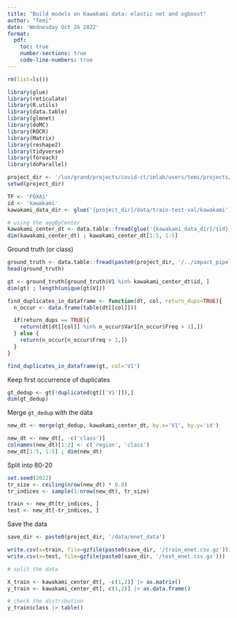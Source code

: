 ```yaml
---
title: "Build models on Kawakami data: elastic net and xgboost"
author: "Temi"
date: 'Wednesday Oct 26 2022'
format: 
  pdf: 
    toc: true
    number-sections: true
    code-line-numbers: true
---
```


```r
rm(list=ls())

library(glue)
library(reticulate)
library(R.utils)
library(data.table)
library(glmnet)
library(doMC)
library(ROCR)
library(Matrix)
library(reshape2)
library(tidyverse)
library(foreach)
library(doParallel)

```

```r
project_dir <- '/lus/grand/projects/covid-ct/imlab/users/temi/projects/TFXcan/modeling_pipeline'
setwd(project_dir)

TF <- 'FOXA1'
id <- 'kawakami'
kawakami_data_dir <- glue('{project_dir}/data/train-test-val/kawakami')
```

```r
# using the aggByCenter 
kawakami_center_dt <- data.table::fread(glue('{kawakami_data_dir}/{id}_aggByCenter_{TF}.csv.gz'))
dim(kawakami_center_dt) ; kawakami_center_dt[1:5, 1:5]
```

Ground truth (or class)
```r
ground_truth <- data.table::fread(paste0(project_dir, '/../impact_pipeline/motif_intervals/kawakami/ground-truth/', id, '_', TF, '_40000.txt'))
head(ground_truth)
```

```r
gt <- ground_truth[ground_truth$V1 %in% kawakami_center_dt$id, ]
dim(gt) ; length(unique(gt$V1))
```

```r
find_duplicates_in_dataframe <- function(dt, col, return_dups=TRUE){
  n_occur <- data.frame(table(dt[[col]]))

  if(return_dups == TRUE){
    return(dt[dt[[col]] %in% n_occur$Var1[n_occur$Freq > 1],])
  } else {
    return(n_occur[n_occur$Freq > 1,])
  }
}
```

```r
find_duplicates_in_dataframe(gt, col='V1')
```
Keep first occurrence of duplicates
```r
gt_dedup <- gt[!duplicated(gt[['V1']]),]
dim(gt_dedup)
```

Merge `gt_dedup` with the data
```r
new_dt <- merge(gt_dedup, kawakami_center_dt, by.x='V1', by.y='id')
```

```r
new_dt <- new_dt[, -c('class')]
colnames(new_dt)[1:2] <- c('region', 'class')
new_dt[1:5, 1:5] ; dim(new_dt)
```

Split into 80-20
```r
set.seed(2022)
tr_size <- ceiling(nrow(new_dt) * 0.8)
tr_indices <- sample(1:nrow(new_dt), tr_size)
```

```r
train <- new_dt[tr_indices, ]
test <- new_dt[-tr_indices, ]
```
Save the data
```r
save_dir <- paste0(project_dir, '/data/enet_data')

write.csv(x=train, file=gzfile(paste0(save_dir, '/train_enet.csv.gz')))
write.csv(x=test, file=gzfile(paste0(save_dir, '/test_enet.csv.gz')))
```



```r
# split the data

X_train <- kawakami_center_dt[, -c(1,2)] |> as.matrix()
y_train <- kawakami_center_dt[, c(1,2)] |> as.data.frame()
```

```r
# check the distribution
y_train$class |> table()
```

